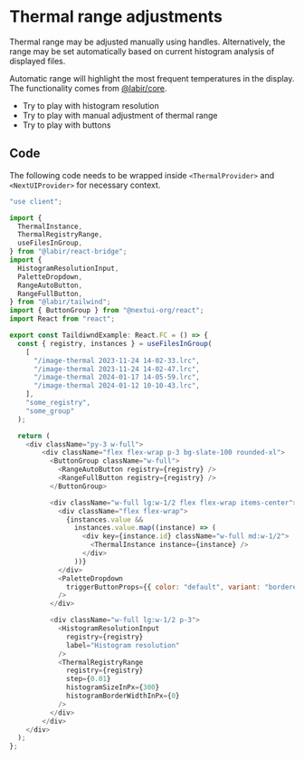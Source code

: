 
# Thermal range adjustments

Thermal range may be adjusted manually using handles. Alternatively, the range may be set automatically based on current histogram analysis of displayed files.

Automatic range will highlight the most frequent temperatures in the display. The functionality comes from [@labir/core](/core).

- Try to play with histogram resolution
- Try to play with manual adjustment of thermal range
- Try to play with buttons

<ThermalComponent>
    <TaildiwndExample />
</ThermalComponent>

## Code

The following code needs to be wrapped inside `<ThermalProvider>` and `<NextUIProvider>` for necessary context.

```javascript filename="app.tsx"
"use client";

import {
  ThermalInstance,
  ThermalRegistryRange,
  useFilesInGroup,
} from "@labir/react-bridge";
import {
  HistogramResolutionInput,
  PaletteDropdown,
  RangeAutoButton,
  RangeFullButton,
} from "@labir/tailwind";
import { ButtonGroup } from "@nextui-org/react";
import React from "react";

export const TaildiwndExample: React.FC = () => {
  const { registry, instances } = useFilesInGroup(
    [
      "/image-thermal 2023-11-24 14-02-33.lrc",
      "/image-thermal 2023-11-24 14-02-47.lrc",
      "/image-thermal 2024-01-17 14-05-59.lrc",
      "/image-thermal 2024-01-12 10-10-43.lrc",
    ],
    "some_registry",
    "some_group"
  );

  return (
    <div className="py-3 w-full">
        <div className="flex flex-wrap p-3 bg-slate-100 rounded-xl">
          <ButtonGroup className="w-full">
            <RangeAutoButton registry={registry} />
            <RangeFullButton registry={registry} />
          </ButtonGroup>

          <div className="w-full lg:w-1/2 flex flex-wrap items-center">
            <div className="flex flex-wrap">
              {instances.value &&
                instances.value.map((instance) => (
                  <div key={instance.id} className="w-full md:w-1/2">
                    <ThermalInstance instance={instance} />
                  </div>
                ))}
            </div>
            <PaletteDropdown
              triggerButtonProps={{ color: "default", variant: "bordered" }}
            />
          </div>

          <div className="w-full lg:w-1/2 p-3">
            <HistogramResolutionInput
              registry={registry}
              label="Histogram resolution"
            />
            <ThermalRegistryRange
              registry={registry}
              step={0.01}
              histogramSizeInPx={300}
              histogramBorderWidthInPx={0}
            />
          </div>
        </div>
    </div>
  );
};
```
